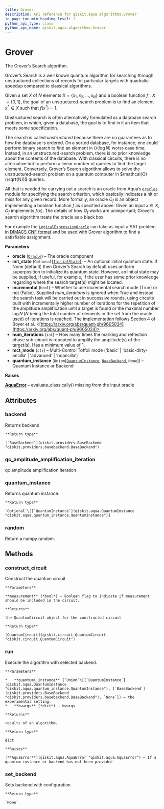 ```yaml
---
title: Grover
description: API reference for qiskit.aqua.algorithms.Grover
in_page_toc_min_heading_level: 1
python_api_type: class
python_api_name: qiskit.aqua.algorithms.Grover
---
```


# Grover

<Class id="qiskit.aqua.algorithms.Grover" isDedicatedPage={true} github="https://github.com/qiskit-community/qiskit-aqua/tree/stable/0.7/qiskit/aqua/algorithms/amplitude_amplifiers/grover.py" signature="Grover(oracle, init_state=None, incremental=False, num_iterations=1, mct_mode='basic', quantum_instance=None)">
  The Grover’s Search algorithm.

  Grover’s Search is a well known quantum algorithm for searching through unstructured collections of records for particular targets with quadratic speedup compared to classical algorithms.

  Given a set $X$ of $N$ elements $X=\{x_1,x_2,\ldots,x_N\}$ and a boolean function $f : X \rightarrow \{0,1\}$, the goal of an unstructured-search problem is to find an element $x^* \in X$ such that $f(x^*)=1$.

  Unstructured search is often alternatively formulated as a database search problem, in which, given a database, the goal is to find in it an item that meets some specification.

  The search is called *unstructured* because there are no guarantees as to how the database is ordered. On a sorted database, for instance, one could perform binary search to find an element in $\mathbb{O}(\log N)$ worst-case time. Instead, in an unstructured-search problem, there is no prior knowledge about the contents of the database. With classical circuits, there is no alternative but to perform a linear number of queries to find the target element. Conversely, Grover’s Search algorithm allows to solve the unstructured-search problem on a quantum computer in $\mathcal{O}(\sqrt{N})$ queries.

  All that is needed for carrying out a search is an oracle from Aqua’s [`oracles`](qiskit.aqua.components.oracles#module-qiskit.aqua.components.oracles "qiskit.aqua.components.oracles") module for specifying the search criterion, which basically indicates a hit or miss for any given record. More formally, an oracle $O_f$ is an object implementing a boolean function $f$ as specified above. Given an input $x \in X$, $O_f$ implements $f(x)$. The details of how $O_f$ works are unimportant; Grover’s search algorithm treats the oracle as a black box.

  For example the [`LogicalExpressionOracle`](qiskit.aqua.components.oracles.LogicalExpressionOracle "qiskit.aqua.components.oracles.LogicalExpressionOracle") can take as input a SAT problem in [DIMACS CNF format](http://www.satcompetition.org/2009/format-benchmarks2009.html) and be used with Grover algorithm to find a satisfiable assignment.

  **Parameters**

  *   **oracle** ([`Oracle`](qiskit.aqua.components.oracles.Oracle "qiskit.aqua.components.oracles.oracle.Oracle")) – The oracle component
  *   **init\_state** (`Optional`\[[`InitialState`](qiskit.aqua.components.initial_states.InitialState "qiskit.aqua.components.initial_states.initial_state.InitialState")]) – An optional initial quantum state. If None (default) then Grover’s Search by default uses uniform superposition to initialize its quantum state. However, an initial state may be supplied, if useful, for example, if the user has some prior knowledge regarding where the search target(s) might be located.
  *   **incremental** (`bool`) – Whether to use incremental search mode (True) or not (False). Supplied *num\_iterations* is ignored when True and instead the search task will be carried out in successive rounds, using circuits built with incrementally higher number of iterations for the repetition of the amplitude amplification until a target is found or the maximal number $\log N$ ($N$ being the total number of elements in the set from the oracle used) of iterations is reached. The implementation follows Section 4 of Boyer et al. \<[https://arxiv.org/abs/quant-ph/9605034](https://arxiv.org/abs/quant-ph/9605034)>
  *   **num\_iterations** (`int`) – How many times the marking and reflection phase sub-circuit is repeated to amplify the amplitude(s) of the target(s). Has a minimum value of 1.
  *   **mct\_mode** (`str`) – Multi-Control Toffoli mode (‘basic’ | ‘basic-dirty-ancilla’ | ‘advanced’ | ‘noancilla’)
  *   **quantum\_instance** (`Union`\[[`QuantumInstance`](qiskit.aqua.QuantumInstance "qiskit.aqua.quantum_instance.QuantumInstance"), [`BaseBackend`](qiskit.providers.BaseBackend "qiskit.providers.basebackend.BaseBackend"), `None`]) – Quantum Instance or Backend

  **Raises**

  [**AquaError**](qiskit.aqua.AquaError "qiskit.aqua.AquaError") – evaluate\_classically() missing from the input oracle

  ## Attributes

  ### backend

  <Attribute id="qiskit.aqua.algorithms.Grover.backend" signature="qiskit.providers.basebackend.BaseBackend">
    Returns backend.

    **Return type**

    [`BaseBackend`](qiskit.providers.BaseBackend "qiskit.providers.basebackend.BaseBackend")
  </Attribute>

  ### qc\_amplitude\_amplification\_iteration

  <Attribute id="qiskit.aqua.algorithms.Grover.qc_amplitude_amplification_iteration">
    qc amplitude amplification iteration
  </Attribute>

  ### quantum\_instance

  <Attribute id="qiskit.aqua.algorithms.Grover.quantum_instance" signature="Union[None, qiskit.aqua.quantum_instance.QuantumInstance]">
    Returns quantum instance.

    **Return type**

    `Optional`\[[`QuantumInstance`](qiskit.aqua.QuantumInstance "qiskit.aqua.quantum_instance.QuantumInstance")]
  </Attribute>

  ### random

  <Attribute id="qiskit.aqua.algorithms.Grover.random">
    Return a numpy random.
  </Attribute>

  ## Methods

  ### construct\_circuit

  <Function id="qiskit.aqua.algorithms.Grover.construct_circuit" signature="Grover.construct_circuit(measurement=False)">
    Construct the quantum circuit

    **Parameters**

    **measurement** (*bool*) – Boolean flag to indicate if measurement should be included in the circuit.

    **Returns**

    the QuantumCircuit object for the constructed circuit

    **Return type**

    [QuantumCircuit](qiskit.circuit.QuantumCircuit "qiskit.circuit.QuantumCircuit")
  </Function>

  ### run

  <Function id="qiskit.aqua.algorithms.Grover.run" signature="Grover.run(quantum_instance=None, **kwargs)">
    Execute the algorithm with selected backend.

    **Parameters**

    *   **quantum\_instance** (`Union`\[[`QuantumInstance`](qiskit.aqua.QuantumInstance "qiskit.aqua.quantum_instance.QuantumInstance"), [`BaseBackend`](qiskit.providers.BaseBackend "qiskit.providers.basebackend.BaseBackend"), `None`]) – the experimental setting.
    *   **kwargs** (*dict*) – kwargs

    **Returns**

    results of an algorithm.

    **Return type**

    dict

    **Raises**

    [**AquaError**](qiskit.aqua.AquaError "qiskit.aqua.AquaError") – If a quantum instance or backend has not been provided
  </Function>

  ### set\_backend

  <Function id="qiskit.aqua.algorithms.Grover.set_backend" signature="Grover.set_backend(backend, **kwargs)">
    Sets backend with configuration.

    **Return type**

    `None`
  </Function>
</Class>

